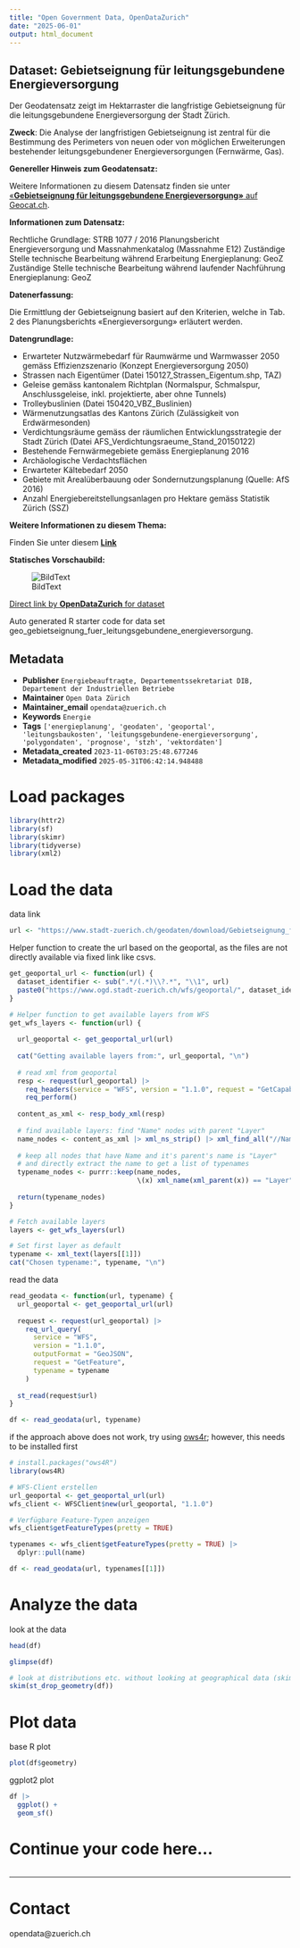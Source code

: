 ```yaml
---
title: "Open Government Data, OpenDataZurich"
date: "2025-06-01"
output: html_document
---
```


## Dataset: Gebietseignung für leitungsgebundene Energieversorgung

Der Geodatensatz zeigt im Hektarraster die langfristige Gebietseignung für die leitungsgebundene Energieversorgung der Stadt Zürich.

**Zweck**: Die Analyse der langfristigen Gebietseignung ist zentral für die Bestimmung des Perimeters von neuen oder von möglichen Erweiterungen bestehender leitungsgebundener Energieversorgungen (Fernwärme, Gas).

**Genereller Hinweis zum Geodatensatz:**


Weitere Informationen zu diesem Datensatz finden sie unter [«**Gebietseignung für leitungsgebundene Energieversorgung»** auf Geocat.ch](https://www.geocat.ch/geonetwork/srv/ger/catalog.search#/metadata/a376d9e8-3a9a-4f3c-82fb-b183fe086335).				
			   

**Informationen zum Datensatz:**

Rechtliche Grundlage: STRB 1077 / 2016
Planungsbericht Energieversorgung und Massnahmenkatalog (Massnahme E12)
Zuständige Stelle technische Bearbeitung während Erarbeitung Energieplanung: GeoZ
Zuständige Stelle technische Bearbeitung während laufender Nachführung Energieplanung: GeoZ

**Datenerfassung:**

Die Ermittlung der Gebietseignung basiert auf den Kriterien, welche in Tab. 2 des Planungsberichts «Energieversorgung» erläutert werden.

**Datengrundlage:**

-	Erwarteter Nutzwärmebedarf für Raumwärme und Warmwasser 2050 gemäss Effizienzszenario (Konzept Energieversorgung 2050)
-	Strassen nach Eigentümer (Datei 150127_Strassen_Eigentum.shp, TAZ)
-	Geleise gemäss kantonalem Richtplan (Normalspur, Schmalspur, Anschlussgeleise, inkl. projektierte, aber ohne Tunnels)
-	Trolleybuslinien (Datei 150420_VBZ_Buslinien)
-	Wärmenutzungsatlas des Kantons Zürich (Zulässigkeit von Erdwärmesonden)
-	Verdichtungsräume gemäss der räumlichen Entwicklungsstrategie der Stadt Zürich (Datei AFS_Verdichtungsraeume_Stand_20150122)
-	Bestehende Fernwärmegebiete gemäss Energieplanung 2016
-	Archäologische Verdachtsflächen
-	Erwarteter Kältebedarf 2050
-	Gebiete mit Arealüberbauung oder Sondernutzungsplanung (Quelle: AfS 2016)
-	Anzahl Energiebereitstellungsanlagen pro Hektare gemäss Statistik Zürich (SSZ)

**Weitere Informationen zu diesem Thema:**

Finden Sie unter diesem [**Link**](https://www.stadt-zuerich.ch/content/dib/de/index/energieversorgung/energieplanung.html)

**Statisches Vorschaubild:**

![BildText](https://www.gis.stadt-zuerich.ch/zueriplan_docs/geocat/a376d9e8-3a9a-4f3c-82fb-b183fe086335.png)



[Direct link by **OpenDataZurich** for dataset](https://data.stadt-zuerich.ch/dataset/geo_gebietseignung_fuer_leitungsgebundene_energieversorgung)

Auto generated R starter code for data set geo_gebietseignung_fuer_leitungsgebundene_energieversorgung.

## Metadata

- **Publisher** `Energiebeauftragte, Departementssekretariat DIB, Departement der Industriellen Betriebe`
- **Maintainer** `Open Data Zürich`
- **Maintainer_email** `opendata@zuerich.ch`
- **Keywords** `Energie`
- **Tags** `['energieplanung', 'geodaten', 'geoportal', 'leitungsbaukosten', 'leitungsgebundene-energieversorgung', 'polygondaten', 'prognose', 'stzh', 'vektordaten']`
- **Metadata_created** `2023-11-06T03:25:48.677246`
- **Metadata_modified** `2025-05-31T06:42:14.948488`


# Load packages

```r
library(httr2)
library(sf)
library(skimr)
library(tidyverse)
library(xml2)
```

# Load the data

data link
```r
url <- "https://www.stadt-zuerich.ch/geodaten/download/Gebietseignung_fuer_leitungsgebundene_Energieversorgung?format=geojson_link"
```


Helper function to create the url based on the geoportal, as the files are not directly available via fixed link like csvs.
```r
get_geoportal_url <- function(url) {
  dataset_identifier <- sub(".*/(.*)\\?.*", "\\1", url)
  paste0("https://www.ogd.stadt-zuerich.ch/wfs/geoportal/", dataset_identifier)
}
```

```r
# Helper function to get available layers from WFS
get_wfs_layers <- function(url) {
  
  url_geoportal <- get_geoportal_url(url)
  
  cat("Getting available layers from:", url_geoportal, "\n")
  
  # read xml from geoportal
  resp <- request(url_geoportal) |> 
    req_headers(service = "WFS", version = "1.1.0", request = "GetCapabilities") |> 
    req_perform()
  
  content_as_xml <- resp_body_xml(resp)
  
  # find available layers: find "Name" nodes with parent "Layer"
  name_nodes <- content_as_xml |> xml_ns_strip() |> xml_find_all("//Name")
  
  # keep all nodes that have Name and it's parent's name is "Layer"
  # and directly extract the name to get a list of typenames
  typename_nodes <- purrr::keep(name_nodes,
                                \(x) xml_name(xml_parent(x)) == "Layer")
  
  return(typename_nodes)
}

# Fetch available layers
layers <- get_wfs_layers(url)

# Set first layer as default
typename <- xml_text(layers[[1]])
cat("Chosen typename:", typename, "\n")
```

read the data
```r
read_geodata <- function(url, typename) {
  url_geoportal <- get_geoportal_url(url)
  
  request <- request(url_geoportal) |>
    req_url_query(
      service = "WFS",
      version = "1.1.0",
      outputFormat = "GeoJSON",
      request = "GetFeature",
      typename = typename
    )
  
  st_read(request$url)
}

df <- read_geodata(url, typename)
```

if the approach above does not work, try using [ows4r](https://eblondel.github.io/ows4R/); however, this needs to be installed first
```r
# install.packages("ows4R")
library(ows4R)

# WFS-Client erstellen
url_geoportal <- get_geoportal_url(url)
wfs_client <- WFSClient$new(url_geoportal, "1.1.0")

# Verfügbare Feature-Typen anzeigen
wfs_client$getFeatureTypes(pretty = TRUE)

typenames <- wfs_client$getFeatureTypes(pretty = TRUE) |> 
  dplyr::pull(name)

df <- read_geodata(url, typenames[[1]])
```

# Analyze the data

look at the data
```r
head(df)
```

```r
glimpse(df)
```

```r
# look at distributions etc. without looking at geographical data (skim cannot deal with geometries)
skim(st_drop_geometry(df))
```

# Plot data

base R plot
```r
plot(df$geometry)
```

ggplot2 plot
```r
df |>
  ggplot() +
  geom_sf()
```

# Continue your code here...

```r

```

------------------------------------------------------------------------

# Contact

opendata@zuerich.ch
